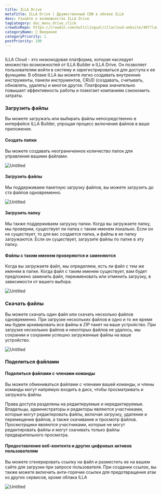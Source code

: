 ```yaml
---
title: ILLA Drive
metaTitle: ILLA Drive | Дружественный CDN в облаке ILLA
desc: Узнайте о возможностях ILLA Drive
tagCategory: doc_menu_drive_click
crowdinRepo: https://crowdin.com/multilingual/illacloud-website/407?languages=ru&filter=basic&value=0
categoryName: 👋 Введение
categoryPriority: 1
postPriority: 100
---
```


## <h2 hidden>Что такое ILLA Drive</h2>

ILLA Cloud - это низкокодовая платформа, которая наследует множество возможностей от ILLA Builder и ILLA Drive. Он позволяет пользователям войти в систему и зарегистрироваться для доступа к ее функциям. В облаке ILLA вы можете легко создавать внутренние инструменты, панели инструментов, CRUD (создавать, считывать, обновлять, удалять) и многое другое. Платформа значительно повышает эффективность работы и помогает компаниям сэкономить затраты.

### Загрузить файлы

Вы можете загружать или выбирать файлы непосредственно в интерфейсе ILLA Builder, упрощая процесс включения файлов в ваше приложение.

#### Создать папки

Вы можете создавать неограниченное количество папок для управления вашими файлами. 

![Untitled](https://cdn.illacloud.com/official-website/img/docs/drive/Untitled.png)

#### Загрузить файлы

Мы поддерживаем пакетную загрузку файлов, вы можете загрузить до ста файлов одновременно.

![Untitled](https://cdn.illacloud.com/official-website/img/docs/drive/Untitled%20(1).png)

#### Загрузить папку

Мы также поддерживаем загрузку папки. Когда вы загружаете папку, мы проверим, существует ли папка с таким именем локально. Если он не существует, то для вас создается папка, и файлы в ее папку загружаются. Если он существует, загрузите файлы по папке в эту папку.

#### Файлы с таким именем проверяются и заменяются

Когда вы загружаете файл, мы определяем, есть ли файл с тем же именем в папке. Когда файл с таким именем существует, вам будет предложено заменить файл, переименовать или отменить загрузку, в зависимости от вашего выбора. 

![Untitled](https://cdn.illacloud.com/official-website/img/docs/drive/Untitled%20(2).png)

### Скачать файлы

Вы можете скачать один файл или скачать несколько файлов одновременно. При загрузке нескольких файлов в одно и то же время мы будем архивировать все файлы в ZIP пакет на ваше устройство. При загрузке нескольких файлов и некоторых файлов не удалось, мы сохраним и сохраним успешно загруженные файлы на ваше устройство.

![Untitled](https://cdn.illacloud.com/official-website/img/docs/drive/Untitled%20(3).png)

### Поделиться файлами

#### Поделиться файлами с членами команды

Вы можете обмениваться файлами с членами вашей команды, и члены команды могут напрямую входить в диск, чтобы просматривать и загружать файлы. 

Права доступа разделены на редактируемые и нередактируемые. Владельцы, администраторы и редакторы являются участниками, которые могут редактировать файлы, включая загрузку, удаление и перемещение файлов, а также скачивание и просмотр файлов. 
Просмотрщики являются участниками, которые не могут редактировать файлы и могут скачивать только файлы предварительного просмотра. 

#### Предоставление веб-контента и других цифровых активов пользователям

Вы можете сгенерировать ссылку на файл и разместить ее на вашем сайте для загрузки при запросе пользователя. При создании ссылок, вы также можете включить анти-горячие ссылки для предотвращения атак из других сервисов, кроме облака ILLA

![Untitled](https://cdn.illacloud.com/official-website/img/docs/drive/Untitled%20(4).png)
